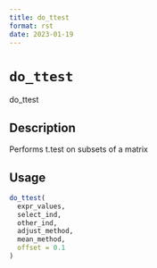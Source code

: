 ```yaml
--- 
title: do_ttest 
format: rst 
date: 2023-01-19 
--- 
```

# `do_ttest`

do_ttest


## Description

Performs t.test on subsets of a matrix


## Usage

```r
do_ttest(
  expr_values,
  select_ind,
  other_ind,
  adjust_method,
  mean_method,
  offset = 0.1
)
```


